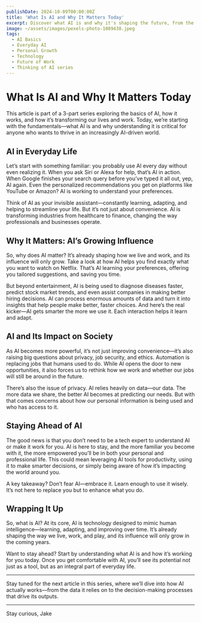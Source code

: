 ```yaml
---
publishDate: 2024-10-09T00:00:00Z
title: 'What Is AI and Why It Matters Today'
excerpt: Discover what AI is and why it's shaping the future, from the way you shop to the way you work.
image: ~/assets/images/pexels-photo-1089438.jpeg
tags:
  - AI Basics
  - Everyday AI
  - Personal Growth
  - Technology
  - Future of Work
  - Thinking of AI series
---
```


# What Is AI and Why It Matters Today

This article is part of a 3-part series exploring the basics of AI, how it works, and how it’s transforming our lives and work. Today, we’re starting with the fundamentals—what AI is and why understanding it is critical for anyone who wants to thrive in an increasingly AI-driven world.

## AI in Everyday Life

Let’s start with something familiar: you probably use AI every day without even realizing it. When you ask Siri or Alexa for help, that’s AI in action. When Google finishes your search query before you’ve typed it all out, yep, AI again. Even the personalized recommendations you get on platforms like YouTube or Amazon? AI is working to understand your preferences.

Think of AI as your invisible assistant—constantly learning, adapting, and helping to streamline your life. But it’s not just about convenience. AI is transforming industries from healthcare to finance, changing the way professionals and businesses operate.

## Why It Matters: AI’s Growing Influence

So, why does AI matter? It’s already shaping how we live and work, and its influence will only grow. Take a look at how AI helps you find exactly what you want to watch on Netflix. That’s AI learning your preferences, offering you tailored suggestions, and saving you time.

But beyond entertainment, AI is being used to diagnose diseases faster, predict stock market trends, and even assist companies in making better hiring decisions. AI can process enormous amounts of data and turn it into insights that help people make better, faster choices. And here’s the real kicker—AI gets smarter the more we use it. Each interaction helps it learn and adapt.

## AI and Its Impact on Society

As AI becomes more powerful, it’s not just improving convenience—it’s also raising big questions about privacy, job security, and ethics. Automation is replacing jobs that humans used to do. While AI opens the door to new opportunities, it also forces us to rethink how we work and whether our jobs will still be around in the future.

There’s also the issue of privacy. AI relies heavily on data—our data. The more data we share, the better AI becomes at predicting our needs. But with that comes concerns about how our personal information is being used and who has access to it.

## Staying Ahead of AI

The good news is that you don’t need to be a tech expert to understand AI or make it work for you. AI is here to stay, and the more familiar you become with it, the more empowered you’ll be in both your personal and professional life. This could mean leveraging AI tools for productivity, using it to make smarter decisions, or simply being aware of how it’s impacting the world around you.

A key takeaway? Don’t fear AI—embrace it. Learn enough to use it wisely. It’s not here to replace you but to enhance what you do.

## Wrapping It Up

So, what is AI? At its core, AI is technology designed to mimic human intelligence—learning, adapting, and improving over time. It’s already shaping the way we live, work, and play, and its influence will only grow in the coming years.

Want to stay ahead? Start by understanding what AI is and how it’s working for you today. Once you get comfortable with AI, you’ll see its potential not just as a tool, but as an integral part of everyday life.

---

Stay tuned for the next article in this series, where we’ll dive into how AI actually works—from the data it relies on to the decision-making processes that drive its outputs.

---

Stay curious,
Jake
